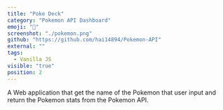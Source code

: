 ```yaml
---
title: "Poke Deck"
category: "Pokemon API Dashboard"
emoji: "👾"
screenshot: "./pokemon.png"
github: "https://github.com/hai14894/Pokemon-API"
external: ""
tags:
  - Vanilla JS
visible: "true"
position: 2
---
```


A Web application that get the name of the Pokemon that user input and return the Pokemon stats from the Pokemon API.